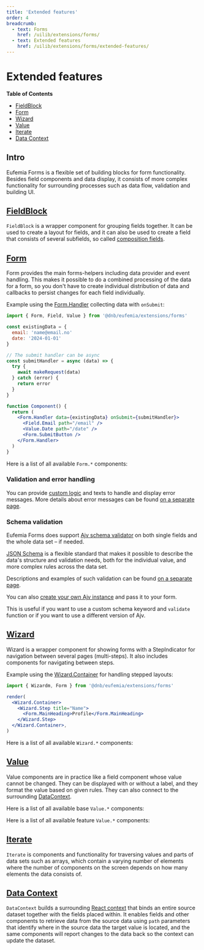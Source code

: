 ```yaml
---
title: 'Extended features'
order: 4
breadcrumb:
  - text: Forms
    href: /uilib/extensions/forms/
  - text: Extended features
    href: /uilib/extensions/forms/extended-features/
---
```



# Extended features

**Table of Contents**

- [FieldBlock](#fieldblock)
- [Form](#form)
- [Wizard](#wizard)
- [Value](#value)
- [Iterate](#iterate)
- [Data Context](#data-context)

## Intro

Eufemia Forms is a flexible set of building blocks for form functionality. Besides field components and data display, it consists of more complex functionality for surrounding processes such as data flow, validation and building UI.

## [FieldBlock](/uilib/extensions/forms/create-component/FieldBlock)

`FieldBlock` is a wrapper component for grouping fields together. It can be used to create a layout for fields, and it can also be used to create a field that consists of several subfields, so called [composition fields](/uilib/extensions/forms/create-component/FieldBlock#composition-fields).

## [Form](/uilib/extensions/forms/extended-features/Form)

Form provides the main forms-helpers including data provider and event handling. This makes it possible to do a combined processing of the data for a form, so you don't have to create individual distribution of data and callbacks to persist changes for each field individually.

Example using the [Form.Handler](/uilib/extensions/forms/extended-features/Form/Handler) collecting data with `onSubmit`:

```jsx
import { Form, Field, Value } from '@dnb/eufemia/extensions/forms'

const existingData = {
  email: 'name@email.no'
  date: '2024-01-01'
}

// The submit handler can be async
const submitHandler = async (data) => {
  try {
    await makeRequest(data)
  } catch (error) {
    return error
  }
}

function Component() {
  return (
    <Form.Handler data={existingData} onSubmit={submitHandler}>
      <Field.Email path="/email" />
      <Value.Date path="/date" />
      <Form.SubmitButton />
    </Form.Handler>
  )
}
```

Here is a list of all available `Form.*` components:

<ListFormComponents size="small" />

### Validation and error handling

You can provide [custom logic](/uilib/extensions/forms/getting-started/#validation-and-error-handling) and texts to handle and display error messages. More details about error messages can be found [on a separate page](/uilib/extensions/forms/extended-features/Form/error-messages).

### Schema validation

Eufemia Forms does support [Ajv schema validator](https://ajv.js.org/) on both single fields and the whole data set – if needed.

[JSON Schema](https://json-schema.org/) is a flexible standard that makes it possible to describe the data's structure and validation needs, both for the individual value, and more complex rules across the data set.

Descriptions and examples of such validation can be found [on a separate page](/uilib/extensions/forms/extended-features/Form/schema-validation).

You can also [create your own Ajv instance](/uilib/extensions/forms/extended-features/Form/schema-validation/#custom-ajv-instance-and-keywords) and pass it to your form.

This is useful if you want to use a custom schema keyword and `validate` function or if you want to use a different version of Ajv.

## [Wizard](/uilib/extensions/forms/extended-features/Wizard/)

Wizard is a wrapper component for showing forms with a StepIndicator for navigation between several pages (multi-steps). It also includes components for navigating between steps.

Example using the [Wizard.Container](/uilib/extensions/forms/extended-features/Wizard/Container) for handling stepped layouts:

```jsx
import { Wizardm, Form } from '@dnb/eufemia/extensions/forms'

render(
  <Wizard.Container>
    <Wizard.Step title="Name">
      <Form.MainHeading>Profile</Form.MainHeading>
    </Wizard.Step>
  </Wizard.Container>,
)
```

Here is a list of all available `Wizard.*` components:

<ListWizardComponents size="small" />

## [Value](/uilib/extensions/forms/extended-features/Value/)

Value components are in practice like a field component whose value cannot be changed. They can be displayed with or without a label, and they format the value based on given rules. They can also connect to the surrounding [DataContext](/uilib/extensions/forms/extended-features/DataContext/).

Here is a list of all available base `Value.*` components:

<ListBaseValueComponents size="small" />

Here is a list of all available feature `Value.*` components:

<ListFeatureValueComponents size="small" />

## [Iterate](/uilib/extensions/forms/extended-features/Iterate/)

`Iterate` is components and functionality for traversing values and parts of data sets such as arrays, which contain a varying number of elements where the number of components on the screen depends on how many elements the data consists of.

<ListIterateComponents size="small" />

## [Data Context](/uilib/extensions/forms/extended-features/DataContext/)

`DataContext` builds a surrounding [React context](https://react.dev/learn/passing-data-deeply-with-context) that binds an entire source dataset together with the fields placed within. It enables fields and other components to retrieve data from the source data using `path` parameters that identify where in the source data the target value is located, and the same components will report changes to the data back so the context can update the dataset.

<ListDataContextComponents size="small" />
